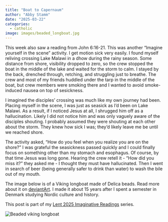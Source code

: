 ```yaml
---
title: "Boat to Capernaum"
author: "Abby Stamm"
date: "2025-03-22"
categories: 
  - catholic
image: images/beaded_longboat.jpg
---
```


This week also saw a reading from John 6:16-21. This was another "Imagine yourself in the scene" activity. I get motion sick very easily. I found myself reliving crossing Lake Malawi in a dhow during the rainy season. Some distance from shore, visibility dropped to zero, so the crew stopped the boat in the middle of the lake and waited for the storm to calm. I stayed by the back, drenched through, retching, and struggling just to breathe. The crew and most of my friends huddled under the tarp in the middle of the boat, but crew members were smoking there and I wanted to avoid smoke-induced nausea on top of sesickness. 

I imagined the disciples' crossing was much like my own journey had been. Placing myself in the scene, I was just as seasick as I'd been on Lake Malawi. As a result, if I noticed Jesus at all, I shrugged him off as a hallucination. Likely I did not notice him and was only vaguely aware of the disciples shouting. I probably assumed they were shouting at each other about the storm. They knew how sick I was; they'd likely leave me be until we reached shore.

The activity asked, "How do you feel when you realize you are on the shore?" I was grateful the seasickness passed quickly and I could finally focus on something other than my stomach and esophagus. Of course, by that time Jesus was long gone. Hearing the crew retell it - "How did you miss it?" they asked me - I thought they must have hallucinated. Then I went in search of beer (being generally safer to drink than water) to wash the bile out of my mouth.

The image below is of a Viking longboat made of Delica beads. Read more about it on [deviantArt](https://www.deviantart.com/anabiyeni/art/Beaded-Viking-Longboat-416620779). I made it about 15 years after I spent a semester in Denmark studying Nordic culture and history.

This post is part of my [Lent 2025 Imaginative Readings](https://ajstamm.github.io/musings/lent_retreat_2025.html) series.

![Beaded viking longboat](images/beaded_longboat.jpg)\
